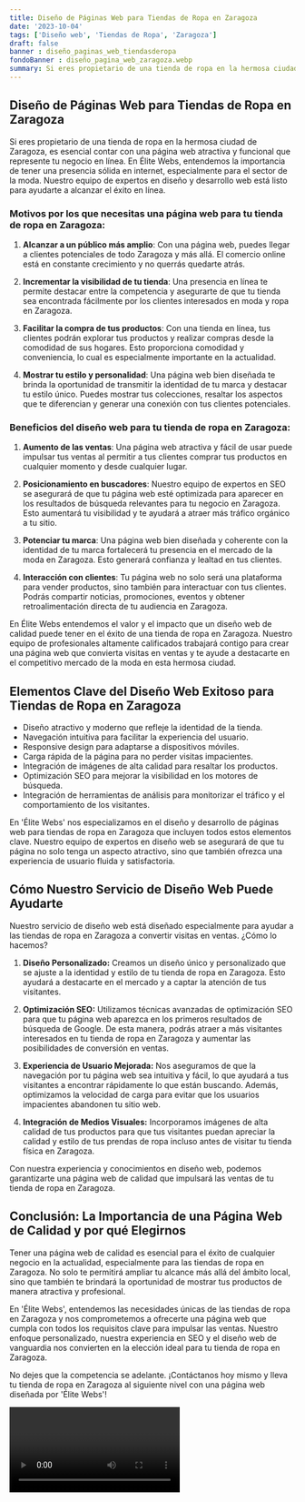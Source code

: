 ```yaml
---
title: Diseño de Páginas Web para Tiendas de Ropa en Zaragoza
date: '2023-10-04'
tags: ['Diseño web', 'Tiendas de Ropa', 'Zaragoza']
draft: false
banner : diseño_paginas_web_tiendasderopa
fondoBanner : diseño_pagina_web_zaragoza.webp
summary: Si eres propietario de una tienda de ropa en la hermosa ciudad de Zaragoza, es esencial contar con una página web atractiva y funcional que represente tu negocio en línea. En Élite Webs, entendemos la importancia de tener una presencia sólida en internet, especialmente para el sector de la moda. Nuestro equipo de expertos en diseño y desarrollo web está listo para ayudarte a alcanzar el éxito en línea.
---
```


## Diseño de Páginas Web para Tiendas de Ropa en Zaragoza

Si eres propietario de una tienda de ropa en la hermosa ciudad de Zaragoza, es esencial contar con una página web atractiva y funcional que represente tu negocio en línea. En Élite Webs, entendemos la importancia de tener una presencia sólida en internet, especialmente para el sector de la moda. Nuestro equipo de expertos en diseño y desarrollo web está listo para ayudarte a alcanzar el éxito en línea.

### Motivos por los que necesitas una página web para tu tienda de ropa en Zaragoza:

1. **Alcanzar a un público más amplio**: Con una página web, puedes llegar a clientes potenciales de todo Zaragoza y más allá. El comercio online está en constante crecimiento y no querrás quedarte atrás.

2. **Incrementar la visibilidad de tu tienda**: Una presencia en línea te permite destacar entre la competencia y asegurarte de que tu tienda sea encontrada fácilmente por los clientes interesados en moda y ropa en Zaragoza.

3. **Facilitar la compra de tus productos**: Con una tienda en línea, tus clientes podrán explorar tus productos y realizar compras desde la comodidad de sus hogares. Esto proporciona comodidad y conveniencia, lo cual es especialmente importante en la actualidad.

4. **Mostrar tu estilo y personalidad**: Una página web bien diseñada te brinda la oportunidad de transmitir la identidad de tu marca y destacar tu estilo único. Puedes mostrar tus colecciones, resaltar los aspectos que te diferencian y generar una conexión con tus clientes potenciales.

### Beneficios del diseño web para tu tienda de ropa en Zaragoza:

1. **Aumento de las ventas**: Una página web atractiva y fácil de usar puede impulsar tus ventas al permitir a tus clientes comprar tus productos en cualquier momento y desde cualquier lugar.

2. **Posicionamiento en buscadores**: Nuestro equipo de expertos en SEO se asegurará de que tu página web esté optimizada para aparecer en los resultados de búsqueda relevantes para tu negocio en Zaragoza. Esto aumentará tu visibilidad y te ayudará a atraer más tráfico orgánico a tu sitio.

3. **Potenciar tu marca**: Una página web bien diseñada y coherente con la identidad de tu marca fortalecerá tu presencia en el mercado de la moda en Zaragoza. Esto generará confianza y lealtad en tus clientes.

4. **Interacción con clientes**: Tu página web no solo será una plataforma para vender productos, sino también para interactuar con tus clientes. Podrás compartir noticias, promociones, eventos y obtener retroalimentación directa de tu audiencia en Zaragoza.

En Élite Webs entendemos el valor y el impacto que un diseño web de calidad puede tener en el éxito de una tienda de ropa en Zaragoza. Nuestro equipo de profesionales altamente calificados trabajará contigo para crear una página web que convierta visitas en ventas y te ayude a destacarte en el competitivo mercado de la moda en esta hermosa ciudad.

<GifSeo />

<Cta />

## Elementos Clave del Diseño Web Exitoso para Tiendas de Ropa en Zaragoza

- Diseño atractivo y moderno que refleje la identidad de la tienda.
- Navegación intuitiva para facilitar la experiencia del usuario.
- Responsive design para adaptarse a dispositivos móviles.
- Carga rápida de la página para no perder visitas impacientes.
- Integración de imágenes de alta calidad para resaltar los productos.
- Optimización SEO para mejorar la visibilidad en los motores de búsqueda.
- Integración de herramientas de análisis para monitorizar el tráfico y el comportamiento de los visitantes.

En 'Élite Webs' nos especializamos en el diseño y desarrollo de páginas web para tiendas de ropa en Zaragoza que incluyen todos estos elementos clave. Nuestro equipo de expertos en diseño web se asegurará de que tu página no solo tenga un aspecto atractivo, sino que también ofrezca una experiencia de usuario fluida y satisfactoria.

## Cómo Nuestro Servicio de Diseño Web Puede Ayudarte

Nuestro servicio de diseño web está diseñado especialmente para ayudar a las tiendas de ropa en Zaragoza a convertir visitas en ventas. ¿Cómo lo hacemos?

1. **Diseño Personalizado:** Creamos un diseño único y personalizado que se ajuste a la identidad y estilo de tu tienda de ropa en Zaragoza. Esto ayudará a destacarte en el mercado y a captar la atención de tus visitantes.

2. **Optimización SEO:** Utilizamos técnicas avanzadas de optimización SEO para que tu página web aparezca en los primeros resultados de búsqueda de Google. De esta manera, podrás atraer a más visitantes interesados en tu tienda de ropa en Zaragoza y aumentar las posibilidades de conversión en ventas.

3. **Experiencia de Usuario Mejorada:** Nos aseguramos de que la navegación por tu página web sea intuitiva y fácil, lo que ayudará a tus visitantes a encontrar rápidamente lo que están buscando. Además, optimizamos la velocidad de carga para evitar que los usuarios impacientes abandonen tu sitio web.

4. **Integración de Medios Visuales:** Incorporamos imágenes de alta calidad de tus productos para que tus visitantes puedan apreciar la calidad y estilo de tus prendas de ropa incluso antes de visitar tu tienda física en Zaragoza.

Con nuestra experiencia y conocimientos en diseño web, podemos garantizarte una página web de calidad que impulsará las ventas de tu tienda de ropa en Zaragoza.

## Conclusión: La Importancia de una Página Web de Calidad y por qué Elegirnos

Tener una página web de calidad es esencial para el éxito de cualquier negocio en la actualidad, especialmente para las tiendas de ropa en Zaragoza. No solo te permitirá ampliar tu alcance más allá del ámbito local, sino que también te brindará la oportunidad de mostrar tus productos de manera atractiva y profesional.

En 'Élite Webs', entendemos las necesidades únicas de las tiendas de ropa en Zaragoza y nos comprometemos a ofrecerte una página web que cumpla con todos los requisitos clave para impulsar las ventas. Nuestro enfoque personalizado, nuestra experiencia en SEO y el diseño web de vanguardia nos convierten en la elección ideal para tu tienda de ropa en Zaragoza.

No dejes que la competencia se adelante. ¡Contáctanos hoy mismo y lleva tu tienda de ropa en Zaragoza al siguiente nivel con una página web diseñada por 'Élite Webs'!

<Video />

<CtaBot job='Tiendas de Ropa' city='Zaragoza'/>

<Gmaps query='Zaragoza+españa+maps' />